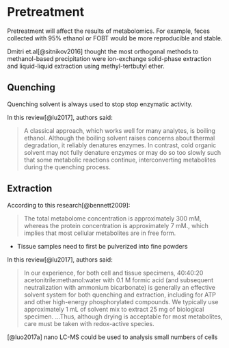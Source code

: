 # Pretreatment

Pretreatment will affect the results of metabolomics. For example, feces collected with 95% ethanol or FOBT would be more reproducible and stable.

Dmitri et.al[@sitnikov2016] thought the most orthogonal methods to methanol-based precipitation were ion-exchange solid-phase extraction and liquid-liquid extraction using methyl-tertbutyl ether. 

## Quenching

Quenching solvent is always used to stop stop enzymatic activity. 

In this review[@lu2017], authors said:

> A classical approach, which works well for many analytes, is boiling ethanol. Although the boiling solvent raises concerns about thermal degradation, it reliably denatures enzymes. In contrast, cold organic solvent may not fully denature enzymes or may do so too slowly such that some metabolic reactions continue, interconverting metabolites during the quenching process.

## Extraction

According to this research[@bennett2009]:

> The total metabolome concentration is approximately 300 mM, whereas the protein concentration is approximately 7 mM., which implies that most cellular metabolites are in free form.

- Tissue samples need to first be pulverized into fine powders

In this review[@lu2017], authors said:

> In our experience, for both cell and tissue specimens, 40:40:20 acetonitrile:methanol:water with 0.1 M formic acid (and subsequent neutralization with ammonium bicarbonate) is generally an effective solvent system for both quenching and extraction, including for ATP and other high-energy phosphorylated compounds. We typically use approximately 1 mL of solvent mix to extract 25 mg of biological specimen. ...Thus, although drying is acceptable for most metabolites, care must be taken with redox-active species.

[@luo2017a] nano LC-MS could be used to analysis small numbers of cells

